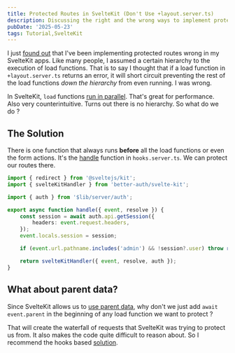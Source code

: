 ```yaml
---
title: Protected Routes in SvelteKit (Don't Use +layout.server.ts)
description: Discussing the right and the wrong ways to implement protected routes in SvelteKit
pubDate: '2025-05-23'
tags: Tutorial,SvelteKit
---
```


I just [found out](https://youtu.be/UbhhJWV3bmI) that I've been implementing protected routes wrong in my SvelteKit apps. Like many people, I assumed a certain hierarchy to the execution of load functions. That is to say I thought that if a load function in `+layout.server.ts` returns an error, it will short circuit preventing the rest of the load functions _down the hierarchy_ from even running. I was wrong.

In SvelteKit, `load` functions [run in parallel](https://svelte.dev/docs/kit/load#Parallel-loading). That's great for performance. Also very counterintuitive. Turns out there is no hierarchy. So what do we do ?

## The Solution

There is one function that always runs **before** all the load functions or even the form actions. It's the [handle](https://svelte.dev/docs/kit/hooks#Server-hooks-handle) function in `hooks.server.ts`. We can protect our routes there.

```ts {12-13}
import { redirect } from '@sveltejs/kit';
import { svelteKitHandler } from 'better-auth/svelte-kit';

import { auth } from '$lib/server/auth';

export async function handle({ event, resolve }) {
	const session = await auth.api.getSession({
		headers: event.request.headers,
	});
	event.locals.session = session;

	if (event.url.pathname.includes('admin') && !session?.user) throw redirect(303, '/');

	return svelteKitHandler({ event, resolve, auth });
}
```

## What about parent data?

Since SvelteKit allows us to [use parent data](https://svelte.dev/docs/kit/load#Using-parent-data), why don't we just add `await event.parent` in the beginning of any load function we want to protect ?

That will create the waterfall of requests that SvelteKit was trying to protect us from. It also makes the code quite difficult to reason about. So I recommend the hooks based [solution](#the-solution).
